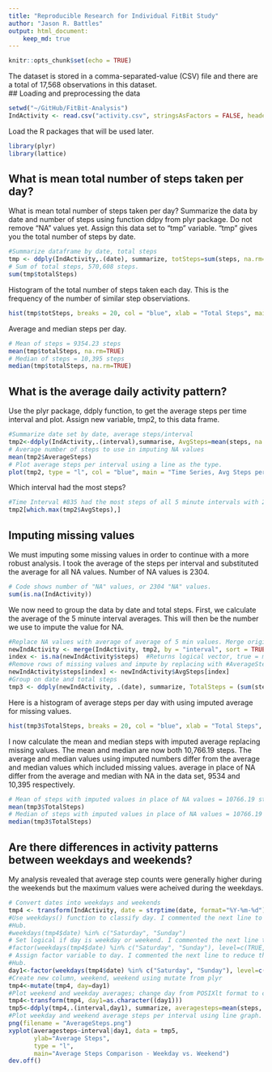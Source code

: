 ```yaml
---
title: "Reproducible Research for Individual FitBit Study"
author: "Jason R. Battles"
output: html_document:
    keep_md: true
---
```


```r
knitr::opts_chunk$set(echo = TRUE)
```

The dataset is stored in a comma-separated-value (CSV) file and there are a total of 17,568 observations in this dataset.  
## Loading and preprocessing the data
```r
setwd("~/GitHub/FitBit-Analysis")
IndActivity <- read.csv("activity.csv", stringsAsFactors = FALSE, header = TRUE)
```

Load the R packages that will be used later.
```r
library(plyr)
library(lattice)
```

## What is mean total number of steps taken per day?
What is mean total number of steps taken per day? Summarize the data by date and number of steps using function ddpy from plyr package. Do not remove "NA" values yet. Assign this data set to "tmp" variable. "tmp" gives you the total number of steps by date.

```r
#Summarize dataframe by date, total steps
tmp <- ddply(IndActivity,.(date), summarize, totSteps=sum(steps, na.rm=TRUE))
# Sum of total steps, 570,608 steps.
sum(tmp$totalSteps) 
```
Histogram of the total number of steps taken each day.  This is the frequency of the number of similar step observiations.
```r
hist(tmp$totSteps, breaks = 20, col = "blue", xlab = "Total Steps", main = "Total Steps Taken Each Day")
```

Average and median steps per day.
```r
# Mean of steps = 9354.23 steps
mean(tmp$totalSteps, na.rm=TRUE) 
# Median of steps = 10,395 steps
median(tmp$totalSteps, na.rm=TRUE) 
```


## What is the average daily activity pattern?
Use the plyr package, ddply function, to get the average steps per time interval and plot. Assign new variable, tmp2, to this data frame.

```r
#Summarize date set by date, average steps/interval
tmp2<-ddply(IndActivity,.(interval),summarise, AvgSteps=mean(steps, na.rm=TRUE)) 
# Average number of steps to use in imputing NA values
mean(tmp2$AverageSteps) 
# Plot average steps per interval using a line as the type. 
plot(tmp2, type = "l", col = "blue", main = "Time Series, Avg Steps per Interval", ylab = "Avg Steps", xlab = "5 Min Intervals")
```
Which interval had the most steps? 
```r
#Time Interval #835 had the most steps of all 5 minute intervals with 206.17 steps.
tmp2[which.max(tmp2$AvgSteps),]
```

## Imputing missing values
We must imputing some missing values in order to continue with a more robust analysis. I took the average of the steps per interval and substituted the average for all NA values. Number of NA values is 2304.

```r
# Code shows number of "NA" values, or 2304 "NA" values.
sum(is.na(IndActivity))
```

We now need to group the data by date and total steps. First, we calculate the average of the 5 minute interval averages. This will then be the number we use to impute the value for NA. 
```r
#Replace NA values with average of average of 5 min values. Merge original data set with tmp2, which shows average.
newIndActivity <- merge(IndActivity, tmp2, by = "interval", sort = TRUE)
index <- is.na(newIndActivity$steps)  #Returns logical vector, true = missing value
#Remove rows of missing values and impute by replacing with #AverageSteps where there was NA, missing value
newIndActivity$steps[index] <- newIndActivity$AvgSteps[index]
#Group on date and total steps
tmp3 <- ddply(newIndActivity, .(date), summarize, TotalSteps = (sum(steps, na.rm = TRUE)))
```

Here is a histogram of average steps per day with using imputed average for missing values.
```r
hist(tmp3$TotalSteps, breaks = 20, col = "blue", xlab = "Total Steps", main = "Total Steps Taken Each Day, Impute NA")
```

I now calculate the mean and median steps with imputed average replacing missing values. The mean and median are now both 10,766.19 steps. The average and median values using imputed numbers differ from the average and median values which included missing values.  average in place of NA differ from the average and median with NA in the data set, 9534 and 10,395 respectively.

```r
# Mean of steps with imputed values in place of NA values = 10766.19 steps
mean(tmp3$TotalSteps)
# Median of steps with imputed values in place of NA values = 10766.19 steps
median(tmp3$TotalSteps)
```


## Are there differences in activity patterns between weekdays and weekends?
My analysis revealed that average step counts were generally higher during the weekends but the maximum values were acheived during the weekdays.

```r
# Convert dates into weekdays and weekends
tmp4 <- transform(IndActivity, date = strptime(date, format="%Y-%m-%d"))
#Use weekdays() function to classify day. I commented the next line to reduce the file size; it was too big for Git 
#Hub.
#weekdays(tmp4$date) %in% c("Saturday", "Sunday") 
# Set logical if day is weekday or weekend. I commented the next line to reduce the file size; it was too big for #Git Hub.
#factor(weekdays(tmp4$date) %in% c("Saturday", "Sunday"), level=c(TRUE, FALSE), labels=c("weekend", "weekday"))
# Assign factor variable to day. I commented the next line to reduce the file size; it was too big for Git
#Hub.
day1<-factor(weekdays(tmp4$date) %in% c("Saturday", "Sunday"), level=c(TRUE, FALSE), labels=c("weekend", "weekday"))
#Create new column, weekend, weekend using mutate from plyr
tmp4<-mutate(tmp4, day=day1)
#Plot weekend and weekday averages; change day from POSIXlt format to character format because #ddply does not work on posixlt; it only works on charactoer & number vector.
tmp4<-transform(tmp4, day1=as.character((day1)))  
tmp5<-ddply(tmp4,.(interval,day1), summarize, averagesteps=mean(steps, na.rm = TRUE))
#Plot weekday and weekend average steps per interval using line graph.
png(filename = "AverageSteps.png")
xyplot(averagesteps~interval|day1, data = tmp5, 
       ylab="Average Steps", 
       type = "l",
       main="Average Steps Comparison - Weekday vs. Weekend")
dev.off()
```

